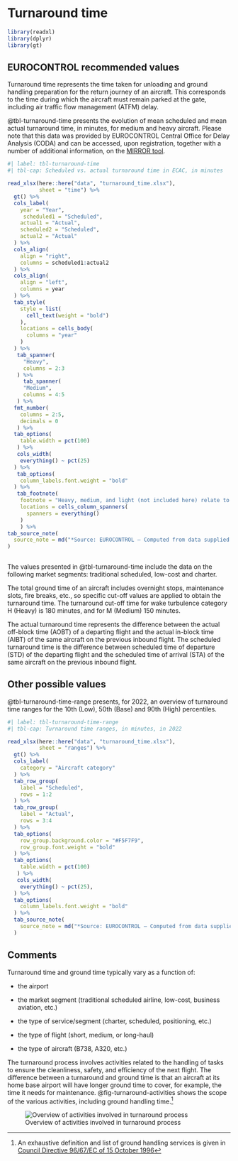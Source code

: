 # Turnaround time {#sec-turnaround-time}

```r
library(readxl)
library(dplyr)
library(gt)
```

## EUROCONTROL recommended values

Turnaround time represents the time taken for unloading and ground handling 
preparation for the return journey of an aircraft. This corresponds to the time 
during which the aircraft must remain parked at the gate, including air traffic
flow management (ATFM) delay.

@tbl-turnaround-time presents the evolution of mean scheduled and mean actual
turnaround time, in minutes, for medium and heavy aircraft. Please note that 
this data was provided by EUROCONTROL Central Office for Delay Analysis (CODA) 
and can be accessed, upon registration, together with a number of additional 
information, on the [MIRROR tool](https://www.eurocontrol.int/tool/mirror).

```r
#| label: tbl-turnaround-time
#| tbl-cap: Scheduled vs. actual turnaround time in ECAC, in minutes

read_xlsx(here::here("data", "turnaround_time.xlsx"),
          sheet = "time") %>% 
  gt() %>% 
  cols_label(
    year = "Year",
     scheduled1 = "Scheduled",
    actual1 = "Actual",
    scheduled2 = "Scheduled",
    actual2 = "Actual"
  ) %>% 
  cols_align(
    align = "right",
    columns = scheduled1:actual2
  ) %>% 
  cols_align(
    align = "left",
    columns = year
  ) %>% 
  tab_style(
    style = list(
      cell_text(weight = "bold")
    ),
    locations = cells_body(
      columns = "year"
    )
  ) %>% 
   tab_spanner(
     "Heavy",
     columns = 2:3
   ) %>%
     tab_spanner(
     "Medium",
     columns = 4:5
   ) %>% 
  fmt_number(
    columns = 2:5,
    decimals = 0
   ) %>%
  tab_options(
    table.width = pct(100)
   ) %>% 
   cols_width(
    everything() ~ pct(25)
  ) %>% 
   tab_options(
    column_labels.font.weight = "bold"
  ) %>% 
   tab_footnote(
    footnote = "Heavy, medium, and light (not included here) relate to ICAO wake vortex aircraft categories based on the maximum certified take-off mass: Heavy aircraft types of 136,000 kg (300,000 lb) or more; Medium aircraft types less than 136,000 kg (300,000 lb) and more than 7,000 kg (15,500 lb); Light aircraft types of 7,000 kg (15,500 lb) or less",
    locations = cells_column_spanners(
      spanners = everything()
    )
    ) %>% 
tab_source_note(
  source_note = md("*Source: EUROCONTROL – Computed from data supplied by the airline members to CODA*")
)
  
```

The values presented in @tbl-turnaround-time include the data on the following 
market segments: traditional scheduled, low-cost and charter.

The total ground time of an aircraft includes overnight stops, maintenance slots,
fire breaks, etc., so specific cut-off values are applied to obtain the turnaround
time. The turnaround cut-off time for wake turbulence category H (Heavy) is 180 
minutes, and for M (Medium) 150 minutes.

The actual turnaround time represents the difference between the actual off-block
time (AOBT) of a departing flight and the actual in-block time (AIBT) of the same
aircraft on the previous inbound flight. The scheduled turnaround time is the 
difference between scheduled time of departure (STD) of the departing flight and 
the scheduled time of arrival (STA) of the same aircraft on the previous inbound flight.

## Other possible values

@tbl-turnaround-time-range presents, for 2022, an overview of turnaround time 
ranges for the 10th (Low), 50th (Base) and 90th (High) percentiles.

```r
#| label: tbl-turnaround-time-range
#| tbl-cap: Turnaround time ranges, in minutes, in 2022

read_xlsx(here::here("data", "turnaround_time.xlsx"),
          sheet = "ranges") %>% 
  gt() %>% 
  cols_label(
    category = "Aircraft category"
  ) %>% 
  tab_row_group(
    label = "Scheduled",
    rows = 1:2
  ) %>% 
  tab_row_group(
    label = "Actual",
    rows = 3:4
  ) %>%
  tab_options(
    row_group.background.color = "#F5F7F9",
    row_group.font.weight = "bold"
  ) %>% 
  tab_options(
    table.width = pct(100)
   ) %>% 
   cols_width(
    everything() ~ pct(25),
  ) %>% 
  tab_options(
    column_labels.font.weight = "bold"
  ) %>% 
  tab_source_note(
    source_note = md("*Source: EUROCONTROL – Computed from data supplied by the airline members to CODA*")
  )
```

## Comments

Turnaround time and ground time typically vary as a function of:

* the airport

* the market segment (traditional scheduled airline, low-cost, business aviation, etc.)

* the type of service/segment (charter, scheduled, positioning, etc.)

* the type of flight (short, medium, or long-haul)

* the type of aircraft (B738, A320, etc.)

The turnaround process involves activities related to the handling of tasks to ensure the cleanliness, safety, and efficiency of the next flight. The difference between a turnaround and ground time is that an aircraft at its home base airport will have longer ground time to cover, for example, the time it needs for maintenance. @fig-turnaround-activities shows the scope of the various activities, 
including ground handling time.^[An exhaustive definition and list of ground handling services is given in [Council Directive 96/67/EC of 15 October 1996](http://eur-lex.europa.eu/legal-content/EN/ALL/?uri=CELEX%3A31996L0067)] 

![Overview of activities involved in turnaround process](../figures/turnaround_activities.svg){#fig-turnaround-activities}

